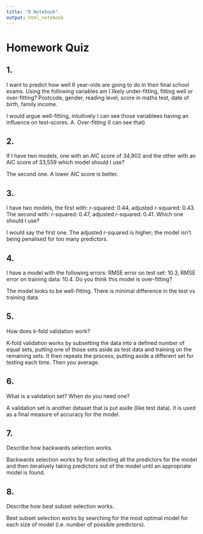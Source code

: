 ```yaml
---
title: "R Notebook"
output: html_notebook
---
```


# Homework Quiz

## 1. 
I want to predict how well 6 year-olds are going to do in their final school exams. Using the following variables am I likely under-fitting, fitting well or over-fitting? Postcode, gender, reading level, score in maths test, date of birth, family income.

I would argue well-fitting, intuitively I can see those variablees having an influence on test-scores.
A. Over-fitting (I can see that)

## 2. 
If I have two models, one with an AIC score of 34,902 and the other with an AIC score of 33,559 which model should I use?

The second one. A lower AIC score is better. 

## 3. 
I have two models, the first with: r-squared: 0.44, adjusted r-squared: 0.43. The second with: r-squared: 0.47, adjusted r-squared: 0.41. Which one should I use?

I would say the first one. The adjusted r-squared is higher; the model isn't being penalised for too many predictors. 

## 4. 
I have a model with the following errors: RMSE error on test set: 10.3, RMSE error on training data: 10.4. Do you think this model is over-fitting?

The model looks to be well-fitting. There is minimal difference in the test vs training data.

## 5.
How does k-fold validation work?

K-fold validation works by subsetting the data into a defined number of equal sets, putting one of those sets aside as test data and training on the remaining sets. It then repeats the process, putting aside a different set for testing each time. Then you average.

## 6. 
What is a validation set? When do you need one?

A validation set is another dataset that is put aside (like test data). It is used as a final measure of accuracy for the model. 

## 7. 
Describe how backwards selection works.

Backwards selection works by first selecting all the predictors for the model and then iteratively taking predictors out of the model until an appropriate model is found. 

## 8.
Describe how best subset selection works.

Best subset selection works by searching for the most optimal model for each size of model (i.e. number of possible predictors).